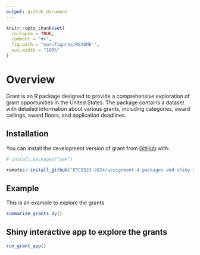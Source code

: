 ```yaml
---
output: github_document
---
```


<!-- README.md is generated from README.Rmd. Please edit that file -->

```r
knitr::opts_chunk$set(
  collapse = TRUE,
  comment = "#>",
  fig.path = "man/figures/README-",
  out.width = "100%"
)
```

# Overview

Grant is an R package designed to provide a comprehensive exploration of grant opportunities in the United States. The package contains a dataset with detailed information about various grants, including categories, award ceilings, award floors, and application deadlines.



## Installation

You can install the development version of grant from [GitHub](https://github.com/) with:

``` r
# install.packages("pak")

remotes::install_github("ETC5523-2024/assignment-4-packages-and-shiny-apps-sarah-liu17", subdir = "grant")
```

## Example

This is an example to explore the grants

```r
summarize_grants_by()
```

## Shiny interactive app to explore the grants
```r
run_grant_app()
```

